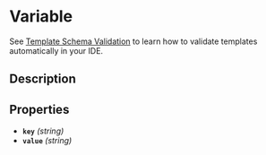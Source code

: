 # Variable

See [Template Schema Validation](/reference/template_validation_ide) to learn how to validate templates automatically in your IDE.

## Description

## Properties

- **`key`** *(string)*
- **`value`** *(string)*

